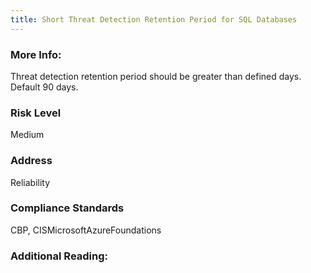```yaml
---
title: Short Threat Detection Retention Period for SQL Databases
---
```


### More Info:

Threat detection retention period should be greater than defined days. Default 90 days.

### Risk Level

Medium

### Address

Reliability

### Compliance Standards

CBP, CISMicrosoftAzureFoundations

### Additional Reading:
